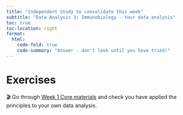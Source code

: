 ```yaml
---
title: "Independent Study to consolidate this week"
subtitle: "Data Analysis 3: Immunobiology - Your data analysis"
toc: true
toc-location: right
format:
  html:
    code-fold: true
    code-summary: "Answer - don't look until you have tried!"
---
```




# Exercises

🎬 Go through [Week 1 Core materials](../week-1/overview.html) and check you have applied the principles to your own data analysis.


